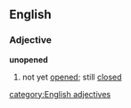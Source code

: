 ==English==
===Adjective===
'''unopened'''
#not yet [[opened]]; still [[closed]]
[[category:English adjectives]]